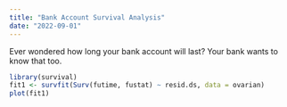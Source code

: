 ```yaml
---
title: "Bank Account Survival Analysis"
date: "2022-09-01"
---
```


Ever wondered how long your bank account will last?
Your bank wants to know that too.

```r
library(survival)
fit1 <- survfit(Surv(futime, fustat) ~ resid.ds, data = ovarian)
plot(fit1)
```

